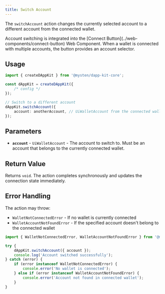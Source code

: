 ```yaml
---
title: Switch Account
---
```


The `switchAccount` action changes the currently selected account to a different account from the
connected wallet.

<Callout>
	Account switching is integrated into the [Connect Button](../web-components/connect-button) Web
	Component. When a wallet is connected with multiple accounts, the button provides an account
	selector.
</Callout>

## Usage

```typescript
import { createDAppKit } from '@mysten/dapp-kit-core';

const dAppKit = createDAppKit({
	/* config */
});

// Switch to a different account
dAppKit.switchAccount({
	account: anotherAccount, // UiWalletAccount from the connected wallet
});
```

## Parameters

- **`account`** - `UiWalletAccount` - The account to switch to. Must be an account that belongs to
  the currently connected wallet.

## Return Value

Returns `void`. The action completes synchronously and updates the connection state immediately.

## Error Handling

The action may throw:

- `WalletNotConnectedError` - If no wallet is currently connected
- `WalletAccountNotFoundError` - If the specified account doesn't belong to the connected wallet

```typescript
import { WalletNotConnectedError, WalletAccountNotFoundError } from '@mysten/dapp-kit-core';

try {
	dAppKit.switchAccount({ account });
	console.log('Account switched successfully');
} catch (error) {
	if (error instanceof WalletNotConnectedError) {
		console.error('No wallet is connected');
	} else if (error instanceof WalletAccountNotFoundError) {
		console.error('Account not found in connected wallet');
	}
}
```
